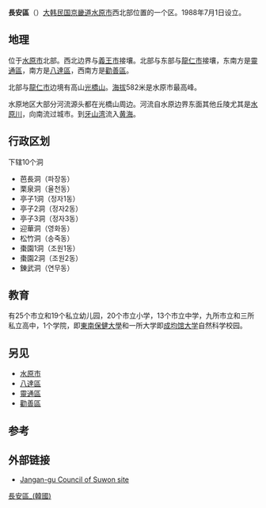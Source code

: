 {{not|長安}}
{{about|韓國京畿道水原市的行政區|其他國家的行政區劃|长安区}}
{{Infobox Settlement
| name                    = 長安區
| settlement_type         = [[韩国行政区划|一般區]]
| translit_lang1          = [[韓語|韓語]]
| translit_lang1_type1    = [[諺文|諺文]]
| translit_lang1_info1    = {{linktext|장|안|구}}
| translit_lang1_type2    = [[朝鮮漢字|漢字]]
| translit_lang1_info2    = {{linktext|長|安|區}}
| translit_lang1_type3    = {{nowrap|[[文化观光部2000年式|文化观光部2000年式]]}}
| translit_lang1_info3    = Jangan-gu
| translit_lang1_type4    = {{nowrap|[[馬科恩-賴肖爾表記法|馬科恩-賴肖爾表記法]]}}
| translit_lang1_info4    = Jangan-ku
| image_skyline           = Jangan-gu office.JPG
| image_caption           = 長安區廳
| image_map               = Jangan-gu_Suwon.PNG
| map_caption             = 長安區在水原市及京畿道的位置
| subdivision_type        = 國家
| subdivision_name        = {{ROK}}
| subdivision_type1       = [[朝鮮地區|地區]]
| subdivision_name1       = [[韓國首都圈|韓國首都圈]]
| subdivision_type2       = 省份
| subdivision_name2       = [[京畿道|京畿道]]
| subdivision_type3       = 城市
| subdivision_name3       = [[水原市|水原市]]
| parts_type              = 行政區劃
| parts                   = 10[[行政洞|行政洞]]、11[[法定洞|法定洞]]
| leader_title            = 區廳長
| leader_name			  = 홍성관
| leader_party            = 
| leader_title1           = 國會議員
| leader_name1     		  = {{ubl|水原市甲：[[金勝源|金勝源]]{{small|（{{MPK}}）}}|水原市乙：[[白惠蓮|白惠蓮]]{{small|（{{MPK}}）}}}}
| area_total_km2          = 33.17
| area_note               = <ref name="area">{{cite web|url=http://stat.suwon.ne.kr/submain_view.asp?TopID=sub1002&MenuID=sub1002_1|title=The area statistics of Suwon (토지)|date=January 2008|publisher=Sunwon City District|language=ko}}{{Dead link|date=2018年6月 |bot=InternetArchiveBot |fix-attempted=no }}</ref>
| population_total        = 273,835
| population_as_of        = 2021年
| population_density_km2  = auto
| population_note         = <ref name="population">{{cite web|url=http://meet.suwon.ne.kr/wizboarduser3/sysroot/bbs_ingu/list.asp?mode=100&gubun=|title=The population statistics of Suwon per month (월별 인구현황)|date=February 2008|publisher=Sunwon City District|language=ko}}{{dead link|date=2018年5月 |bot=InternetArchiveBot |fix-attempted=yes }}</ref>
| population_blank1_title = 方言
| population_blank1       = [[首爾方言|首爾方言]]
}}

'''長安區'''（{{kor|諺=장안구|漢=長安區|羅=Jangan gu|f=y}}）[[大韩民国|大韩民国]][[京畿道|京畿道]][[水原市|水原市]]西北部位置的一个区。1988年7月1日设立。

==地理==
位于[[水原市|水原市]]北部。西北边界与[[義王市|義王市]]接壤。北部与东部与[[龍仁市|龍仁市]]接壤，东南方是[[靈通區|靈通區]]，南方是[[八達區|八達區]]，西南方是[[勸善區|勸善區]]。

北部与[[龍仁市|龍仁市]]边境有高山[[光橋山|光橋山]]。[[海拔|海拔]]582米是水原市最高峰。

水原地区大部分河流源头都在光橋山周边。河流自水原边界东面其他丘陵尤其是[[水原川|水原川]]，向南流过城市。到[[牙山湾|牙山湾]]流入[[黄海|黄海]]。

==行政区划==
下辖10个洞
*芭長洞（파장동）
*栗泉洞（율천동）
*亭子1洞（정자1동）
*亭子2洞（정자2동）
*亭子3洞（정자3동）
*迎華洞（영화동）
*松竹洞（송죽동）
*棗園1洞（조원1동）
*棗園2洞（조원2동）
*錬武洞（연무동）

==教育==
有25个市立和19个私立幼儿园，20个市立小学，13个市立中学，九所市立和三所私立高中，1个学院，即[[東南保健大學|東南保健大學]]和一所大学即[[成均馆大学|成均馆大学]]自然科学校园。

==另见==
*[[水原市|水原市]]
*[[八達區|八達區]]
*[[靈通區|靈通區]]
*[[勸善區|勸善區]]

==参考==
{{Reflist}}

==外部链接==
*{{ko icon}} [https://web.archive.org/web/20070826200430/http://jangan.suwon.ne.kr/ Jangan-gu Council of Suwon site]

{{水原市行政區劃}}
{{DEFAULTSORT:Jangan-gu}}
[[Category:長安區_(韓國)|]]